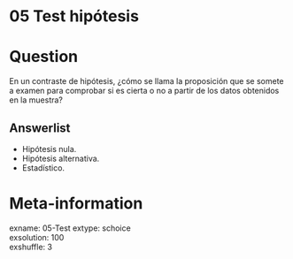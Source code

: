 # 05 Test hipótesis

Question
========

En un contraste de hipótesis, ¿cómo se llama la proposición que se somete a examen para comprobar si es cierta o no a partir de los datos obtenidos en la muestra?

Answerlist
----------
* Hipótesis nula.
* Hipótesis alternativa.  
* Estadístico.


Meta-information
================
exname: 05-Test
extype: schoice  
exsolution: 100  
exshuffle: 3  

